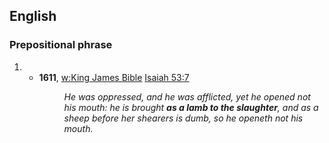 ==English==
===Prepositional phrase===
{{infl|en|prepositional phrase|head=[[as]] [[a]] [[lamb]] [[to]] [[the]] [[slaughter]]|-}}

# {{alternative form of|[[like a lamb to the slaughter]]}}
#* '''1611''', [[w:King James Bible]] [[s:Bible (King James)/Isaiah|Isaiah 53:7]]
#*: ''He was oppressed, and he was afflicted, yet he opened not his mouth: he is brought '''as a lamb to the slaughter''', and as a sheep before her shearers is dumb, so he openeth not his mouth.''